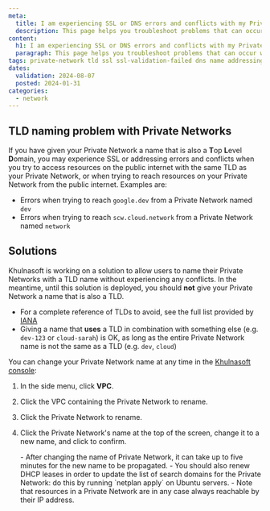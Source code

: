```yaml
---
meta:
  title: I am experiencing SSL or DNS errors and conflicts with my Private Network
  description: This page helps you troubleshoot problems that can occur when you have given your Private Network a name that is also a TLD, which can cause errors and conflicts with SSL, DNS and addressing.
content:
  h1: I am experiencing SSL or DNS errors and conflicts with my Private Network
  paragraph: This page helps you troubleshoot problems that can occur when you have given your Private Network a name that is also a TLD, which can cause errors and conflicts with SSL, DNS and addressing.
tags: private-network tld ssl ssl-validation-failed dns name addressing
dates:
  validation: 2024-08-07
  posted: 2024-01-31
categories:
  - network
---
```


## TLD naming problem with Private Networks

If you have given your Private Network a name that is also a **T**op **L**evel **D**omain, you may experience SSL or addressing errors and conflicts when you try to access resources on the public internet with the same TLD as your Private Network, or when trying to reach resources on your Private Network from the public internet. Examples are:

- Errors when trying to reach  `google.dev` from a Private Network named `dev`
- Errors when trying to reach `scw.cloud.network` from a Private Network named `network`

## Solutions

Khulnasoft is working on a solution to allow users to name their Private Networks with a TLD name without experiencing any conflicts. In the meantime, until this solution is deployed, you should **not** give your Private Network a name that is also a TLD. 

- For a complete reference of TLDs to avoid, see the full list provided by [IANA](https://data.iana.org/TLD/tlds-alpha-by-domain.txt)
- Giving a name that **uses** a TLD in combination with something else (e.g. `dev-123` or `cloud-sarah`) is OK, as long as the entire Private Network name is not the same as a TLD (e.g. `dev`, `cloud`)

You can change your Private Network name at any time in the [Khulnasoft console](https://console.khulnasoft.com/):

1. In the side menu, click **VPC**.
2. Click the VPC containing the Private Network to rename.
3. Click the Private Network to rename.
4. Click the Private Network's name at the top of the screen, change it to a new name, and click <Icon name="validate" /> to confirm.

    <Message type="important">
    - After changing the name of Private Network, it can take up to five minutes for the new name to be propagated. 
    - You should also renew DHCP leases in order to update the list of search domains for the Private Network: do this by running `netplan apply` on Ubuntu servers.
    - Note that resources in a Private Network are in any case always reachable by their IP address.
    </Message>